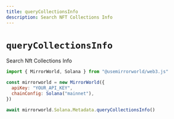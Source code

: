 ```yaml
---
title: queryCollectionsInfo
description: Search NFT Collections Info
---
```


# `queryCollectionsInfo`

Search Nft Collections Info

```js
import { MirrorWorld, Solana } from "@usemirrorworld/web3.js"

const mirrorworld = new MirrorWorld({
  apiKey: "YOUR_API_KEY",
  chainConfig: Solana("mainnet"),
})

await mirrorworld.Solana.Metadata.queryCollectionsInfo()
```